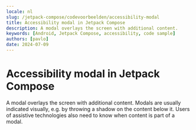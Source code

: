 ```yaml
---
locale: nl
slug: /jetpack-compose/codevoorbeelden/accessibility-modal
title: Accessibility modal in Jetpack Compose
description: A modal overlays the screen with additional content.
keywords: [Android, Jetpack Compose, accessibility, code sample]
authors: [pavlo]
date: 2024-07-09
---
```


# Accessibility modal in Jetpack Compose

A modal overlays the screen with additional content. Modals are usually indicated visually, e.g. by throwing a shadow on the content below it. Users of assistive technologies also need to know when content is part of a modal.

<CodeSample id="accessibility-modal" platform="compose" locale="nl"/>
